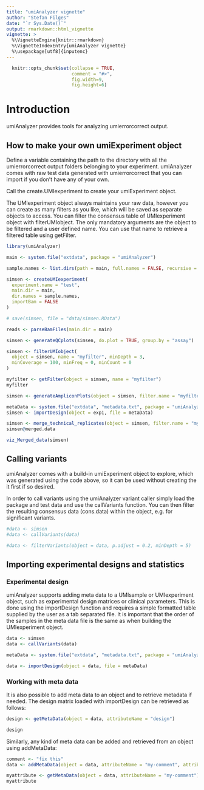 ```yaml
---
title: "umiAnalyzer vignette"
author: "Stefan Filges"
date: "`r Sys.Date()`"
output: rmarkdown::html_vignette
vignette: >
  %\VignetteEngine{knitr::rmarkdown}
  %\VignetteIndexEntry{umiAnalyzer vignette}
  %\usepackage[utf8]{inputenc}
---
```


```r
  knitr::opts_chunk$set(collapse = TRUE, 
                        comment = "#>",
                        fig.width=9, 
                        fig.height=6)
```

# Introduction

umiAnalyzer provides tools for analyzing umierrorcorrect output. 

## How to make your own umiExperiment object

Define a variable containing the path to the directory with all the umierrorcorrect output folders 
belonging to your experiment. umiAnalyzer comes with raw test data generated with umierrorcorrect that 
you can import if you don't have any of your own.

Call the create.UMIexperiment to create your umiExperiment object.

The UMIexperiment object always maintains your raw data, however you can create as many filters as you
like, which will be saved as separate objects to access. You can filter the consensus table of
UMIexperiment object with filterUMIobject. The only mandatory arguments are the object to be filtered
and a user defined name. You can use that name to retrieve a filtered table using getFilter. 

```r
library(umiAnalyzer)

main <- system.file("extdata", package = "umiAnalyzer")

sample.names <- list.dirs(path = main, full.names = FALSE, recursive = FALSE)

simsen <- createUMIexperiment(
  experiment.name = "test",
  main.dir = main,
  dir.names = sample.names,
  importBam = FALSE
)

# save(simsen, file = "data/simsen.RData")

reads <- parseBamFiles(main.dir = main)

simsen <- generateQCplots(simsen, do.plot = TRUE, group.by = "assay")

simsen <- filterUMIobject(
  object = simsen, name = "myfilter", minDepth = 3,
  minCoverage = 100, minFreq = 0, minCount = 0
)

myfilter <- getFilter(object = simsen, name = "myfilter")
myfilter

simsen <- generateAmpliconPlots(object = simsen, filter.name = "myfilter", do.plot = TRUE)

metaData <- system.file("extdata", "metadata.txt", package = "umiAnalyzer")
simsen <- importDesign(object = exp1, file = metaData)

simsen <- merge_technical_replicates(object = simsen, filter.name = "myfilter")
simsen@merged.data

viz_Merged_data(simsen)
```

## Calling variants

umiAnalyzer comes with a build-in umiExperiment object to explore, which was generated using the code 
above, so it can be used without creating the it first if so desired.

In order to call variants using the umiAnalyzer variant caller simply load the package and test data
and use the callVariants function. You can then filter the resulting consensus data (cons.data) within
the object, e.g. for significant variants.

```r
#data <- simsen
#data <- callVariants(data)

#data <- filterVariants(object = data, p.adjust = 0.2, minDepth = 5)
```

## Importing experimental designs and statistics
### Experimental design
umiAnalyzer supports adding meta data to a UMIsample or UMIexperiment object, such as experimental 
design matrices or clinical parameters. This is done using the importDesign function and requires a 
simple formatted table supplied by the user as a tab separated file. It is important that the order 
of the samples in the meta data file is the same as when building the UMIexperiment object.

```r
data <- simsen
data <- callVariants(data)

metaData <- system.file("extdata", "metadata.txt", package = "umiAnalyzer")

data <- importDesign(object = data, file = metaData)
```

### Working with meta data

It is also possible to add meta data to an object and to retrieve metadata if needed. The design 
matrix loaded with importDesign can be retrieved as follows:

```r
design <- getMetaData(object = data, attributeName = "design")

design
```

Similarly, any kind of meta data can be added and retrieved from an object using addMetaData:

```r
comment <- "fix this"
data <- addMetaData(object = data, attributeName = "my-comment", attributeValue = comment)

myattribute <- getMetaData(object = data, attributeName = "my-comment")
myattribute
```




